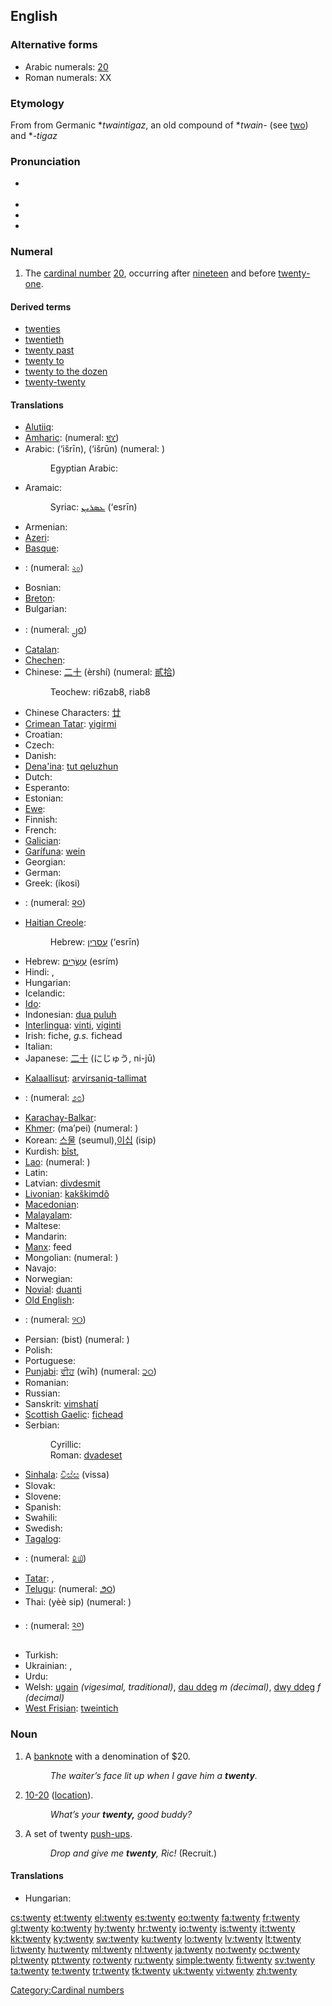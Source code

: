 ==English==

{{rank|appear|thoughts|former|662|twenty|lips|donations|George}}

===Alternative forms===
{{cardinalbox|en|19|20|21|nineteen|twenty-one|ord=twentieth}}
* Arabic numerals: [[20]] {{i|see for numerical forms in other scripts}}
* Roman numerals: XX
<!-- Please add other numerical forms to the page for 20 instead of here. -->

===Etymology===
From {{etyl|ang|en}} {{term|twentiġ|lang=ang}} from Germanic *''twaintigaz'', an old compound of *''twain-'' (see [[two]]) and *''-tigaz''

===Pronunciation===
* {{a|UK|US}} {{IPA|/ˈtwɛn.tiː/|/ˈtwɛ.ɾ̃iː/}}
* {{audio|en-uk-twenty.ogg|Audio (UK)}}
* {{audio|en-us-twenty.ogg|Audio (US)}}
* {{rhymes|ɛnti}}

===Numeral===
{{infl|en|numeral}}

# The [[cardinal number]] [[20]], occurring after [[nineteen]] and before [[twenty-one]].

====Derived terms====
* [[twenties]]
* [[twentieth]]
* [[twenty past]]
* [[twenty to]]
* [[twenty to the dozen]]
* [[twenty-twenty]]

====Translations====
{{trans-top|cardinal number}}
* [[Alutiiq]]: {{tø|ems|suinaq}}
* [[Amharic]]: {{t|am|ሐያ|tr=häya|sc=Ethi|xs=Amharic}} (numeral: [[፪፲]])
* Arabic: {{Arab|[[عشرين]]}} (‘išrīn), {{Arab|[[عشرون]]}} (‘išrūn) (numeral: {{Arab|[[٢٠]]}})
*: Egyptian Arabic: {{tø|arz|عشرين|tr=ʕashiriin|sc=Arab|xs=Egyptian Arabic}}
* Aramaic:
*: Syriac: [[ܥܣܪܝܢ]] (‘esrīn) {{c}}
* Armenian: {{t+|hy|քսան|tr=k'san}}
* [[Azeri]]: {{t|az|iyirmi|xs=Azeri}}
* [[Basque]]: {{t+|eu|hogei|xs=Basque}}
* {{trreq|Bengali}}: (numeral: [[২০]])
* Bosnian: {{t-|bs|dvadeset}}
* [[Breton]]: {{t|br|ugent|xs=Breton}}
* Bulgarian: {{t-|bg|двадесет|tr=dvadeset}}
* {{trreq|Burmese}}: (numeral: [[၂၀]])
* [[Catalan]]: {{t+|ca|vint}}
* [[Chechen]]: {{tø|ce|ткъа|tr=tqha}}
* Chinese: [[二十]] (èrshí) (numeral: [[貳拾]])
*: Teochew: ri6zab8, riab8
* Chinese Characters: [[廿]]
* [[Crimean Tatar]]: [[yigirmi]]
* Croatian: {{t+|hr|dvadeset|alt=dvádeset}}
* Czech: {{t-|cs|dvacet}}
* Danish: {{t+|da|tyve}}
* [[Dena'ina]]: [[tut qeluzhun]]
* Dutch: {{t+|nl|twintig|f}}
* Esperanto: {{t+|eo|dudek|xs=Esperanto}}
* Estonian: {{t-|et|kakskümmend}}
* [[Ewe]]: {{tø|ee|blaeve|n|xs=Ewe}}
* Finnish: {{t+|fi|kaksikymmentä}}
* French: {{t+|fr|vingt|m}}
* [[Galician]]: {{t+|gl|vinte|xs=Galician}}
* [[Garífuna]]: [[wein]]
* Georgian: {{t-|ka|ოცი|tr=oc'i|sc=Geor|xs=Georgian}}
* German: {{t+|de|zwanzig|f}}
* Greek: {{t+|el|είκοσι}} (íkosi)
* {{trreq|Gujarati}}: (numeral: [[૨૦]])
* [[Haitian Creole]]: {{tø|ht|ven}}
*: Hebrew: [[עסרין]] (‘esrīn) {{c}}
* Hebrew: [[עשרים|עֶשְׂרִים]] (esrím) {{m|f}}
* Hindi: {{t+|hi|बीस|tr=bees|xs=Hindi}},  {{t|hi|बीस|tr=bīs|sc=Deva}}
* Hungarian: {{t+|hu|húsz}}
* Icelandic: {{t+|is|tuttugu}}
* [[Ido]]: {{t+|io|duadek|xs=Ido}}
* Indonesian: [[dua puluh]]
* [[Interlingua]]: [[vinti]], [[viginti]]
* Irish: fiche, ''g.s.'' fichead
* Italian: {{t+|it|venti|m}}
* Japanese: [[二十]] (にじゅう, ni-jū)
{{trans-mid}}
* [[Kalaallisut]]: [[arvirsaniq-tallimat]]
* {{trreq|Kannada}}: (numeral: [[೨೦]])
* [[Karachay-Balkar]]: {{tø|krc|джыйырма|tr=jıyırma|sc=Cyrl}}
* [[Khmer]]: {{Khmr|[[ម្ភៃ]]}} (ma’pei) (numeral: {{Khmr|[[២០]]}})
* Korean: [[스물]] (seumul),[[이십]] (isip)
* Kurdish: [[bîst]], {{ku-Arab|[[بیست]]}}
* [[Lao]]: {{t-|lo|ຊາວ|tr=saaw|sc=Laoo|xs=Lao}} (numeral: {{Laoo|[[໒໐]]}})
* Latin: {{t-|la|viginti}}
* Latvian: [[divdesmit]]
* [[Livonian]]: [[kakškimdõ]]
* [[Macedonian]]: {{t|mk|дваесет|tr=dváeset}}
* [[Malayalam]]: {{t|ml|ഇരുപത്|sc=Mlym|xs=Malayalam}}
* Maltese: {{t|mt|għoxrin|xs=Maltese}}
* Mandarin: {{t|zh|二十|tr=èrshí|sc=Hani}}
* [[Manx]]: feed
* Mongolian: {{t|mn|хорь|tr=hor'|sc=Cyrl|xs=Mongolian}} (numeral: {{Mong|[[᠒᠐]]}})
* Navajo: {{tø|nv|naadiin|xs=Navajo}}
* Norwegian: {{t+|no|tjue}}
* [[Novial]]: [[duanti]]
* [[Old English]]: {{t-|ang|twentig|xs=Old English}}
* {{trreq|Oriya}}: (numeral: [[୨୦]])
* Persian: {{fa-Arab|[[بيست]]}} (bist) (numeral: {{fa-Arab|[[۲۰]]}})
* Polish: {{t+|pl|dwadzieścia}}
* Portuguese: {{t+|pt|vinte}}
* [[Punjabi]]: [[ਵੀਹ]] (wīh) (numeral: [[੨੦]])
* Romanian: {{t+|ro|douăzeci}}
* Russian: {{t+|ru|двадцать|tr=dvádtsat’}}
* Sanskrit: [[vimshatí]]
* [[Scottish Gaelic]]: [[fichead]]
* Serbian:
*: Cyrillic: {{t-|sr|двадесет|sc=Cyrl}}
*: Roman: [[dvadeset]]
* [[Sinhala]]: [[විස්ස]] (vissa)
* Slovak: {{t|sk|dvajset}}
* Slovene: {{t|sl|dvajset}}
* Spanish: {{t+|es|veinte}}
* Swahili: {{t|sw|ishirini|xs=Swahili}}
* Swedish: {{t+|sv|tjugo}}
* [[Tagalog]]: {{t|tl|dalawampu|xs=Tagalog}}
* {{trreq|Tamil}}: (numeral: [[௨௰]])
* [[Tatar]]: {{t+|tt|егерме|sc=Cyrl|xs=Tatar}}, {{t-|tt|yegerme|xs=Tatar}}
* [[Telugu]]: {{t|te|ఇరవై}} (numeral: [[౨౦]])
* Thai: {{Thai|[[ยี่สิบ]]}} (yèè sip) (numeral: {{Thai|[[๒๐]]}})
* {{trreq|Tibetan}}: (numeral: [[༢༠]])
* Turkish: {{t+|tr|yirmi}}
* Ukrainian: {{t|uk|двайцять|tr=dvajtsjat’|xs=Ukrainian}},  {{t|uk|двадцять|tr=dvádcjat'|sc=Cyrl}}
* Urdu: {{t-|ur|بیس|tr=bees|xs=Urdu}}
* Welsh: [[ugain]] ''(vigesimal, traditional)'', [[dau ddeg]] ''m (decimal)'', [[dwy ddeg]] ''f (decimal)''
* [[West Frisian]]: [[tweintich]]
{{trans-bottom}}

===Noun===
{{en-noun|twenties}}

# {{colloquial}} A [[banknote]] with a denomination of $20.
#: ''The waiter’s face lit up when I gave him a '''twenty'''.''
# {{context|CB|_|slang}} [[10-20]] ([[location]]).
#: ''What’s your '''twenty,''' good buddy?''
# {{military}} A set of twenty [[push-up]]s.
#: ''Drop and give me '''twenty''', Ric!''  (Recruit.)

====Translations====
{{trans-top|a banknote with a denomination of $20}}
* Hungarian: {{t|hu|húszas}}
{{trans-mid}}
{{trans-bottom}}

{{trans-top|CB slang - location}}
{{trans-mid}}
{{trans-bottom}}

[[Category:Cardinal numbers]]

[[cs:twenty]]
[[et:twenty]]
[[el:twenty]]
[[es:twenty]]
[[eo:twenty]]
[[fa:twenty]]
[[fr:twenty]]
[[gl:twenty]]
[[ko:twenty]]
[[hy:twenty]]
[[hr:twenty]]
[[io:twenty]]
[[is:twenty]]
[[it:twenty]]
[[kk:twenty]]
[[ky:twenty]]
[[sw:twenty]]
[[ku:twenty]]
[[lo:twenty]]
[[lv:twenty]]
[[lt:twenty]]
[[li:twenty]]
[[hu:twenty]]
[[ml:twenty]]
[[nl:twenty]]
[[ja:twenty]]
[[no:twenty]]
[[oc:twenty]]
[[pl:twenty]]
[[pt:twenty]]
[[ro:twenty]]
[[ru:twenty]]
[[simple:twenty]]
[[fi:twenty]]
[[sv:twenty]]
[[ta:twenty]]
[[te:twenty]]
[[tr:twenty]]
[[tk:twenty]]
[[uk:twenty]]
[[vi:twenty]]
[[zh:twenty]]